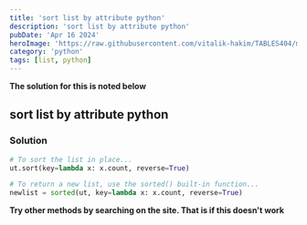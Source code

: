 ```yaml
---
title: 'sort list by attribute python'
description: 'sort list by attribute python'
pubDate: 'Apr 16 2024'
heroImage: 'https://raw.githubusercontent.com/vitalik-hakim/TABLES404/main/error_b/python.jpg'
category: 'python'
tags: [list, python]
---
```


**The solution for this is noted below**

## sort list by attribute python

### Solution

```python
# To sort the list in place...
ut.sort(key=lambda x: x.count, reverse=True)

# To return a new list, use the sorted() built-in function...
newlist = sorted(ut, key=lambda x: x.count, reverse=True)
```

**Try other methods by searching on the site. That is if this doesn't work**
